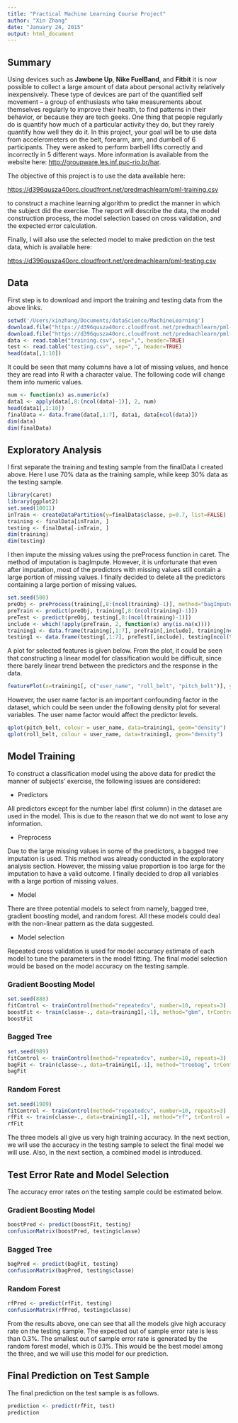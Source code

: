 ```yaml
---
title: "Practical Machine Learning Course Project"
author: "Xin Zhang"
date: "January 24, 2015"
output: html_document
---
```


## Summary

Using devices such as **Jawbone Up**, **Nike FuelBand**, and **Fitbit** it is now possible to collect a large amount of data about personal activity relatively inexpensively. These type of devices are part of the quantified self movement – a group of enthusiasts who take measurements about themselves regularly to improve their health, to find patterns in their behavior, or because they are tech geeks. One thing that people regularly do is quantify how much of a particular activity they do, but they rarely quantify how well they do it. In this project, your goal will be to use data from accelerometers on the belt, forearm, arm, and dumbell of 6 participants. They were asked to perform barbell lifts correctly and incorrectly in 5 different ways. More information is available from the website here: <http://groupware.les.inf.puc-rio.br/har>.

The objective of this project is to use the data available here:

<https://d396qusza40orc.cloudfront.net/predmachlearn/pml-training.csv>

to construct a machine learning algorithm to predict the manner in which the subject did the exercise. The report will describe the data, the model construction process, the model selection based on cross validation, and the expected error calculation. 

Finally, I will also use the selected model to make prediction on the test data, which is available here:

<https://d396qusza40orc.cloudfront.net/predmachlearn/pml-testing.csv>

## Data
First step is to download and import the training and testing data from the above links.

```r
setwd('/Users/xinzhang/Documents/dataScience/MachineLearning')
download.file("https://d396qusza40orc.cloudfront.net/predmachlearn/pml-training.csv", "training.csv", method="curl")
download.file("https://d396qusza40orc.cloudfront.net/predmachlearn/pml-testing.csv", "testing.csv", method="curl")
data <- read.table("training.csv", sep=",", header=TRUE)
test <- read.table("testing.csv", sep=",", header=TRUE)
head(data[,1:10])
```

It could be seen that many columns have a lot of missing values, and hence they are read into R with a character value. The following code will change them into numeric values.

```r
num <- function(x) as.numeric(x)
data1 <- apply(data[,8:(ncol(data)-1)], 2, num)
head(data1[,1:10])
finalData <- data.frame(data[,1:7], data1, data[ncol(data)])
dim(data)
dim(finalData)
```
## Exploratory Analysis

I first separate the training and testing sample from the finalData I created above. Here I use 70% data as the training sample, while keep 30% data as the testing sample.

```r
library(caret)
library(ggplot2)
set.seed(10011)
inTrain <- createDataPartition(y=finalData$classe, p=0.7, list=FALSE)
training <- finalData[inTrain, ]
testing <- finalData[-inTrain, ]
dim(training)
dim(testing)
```
I then impute the missing values using the preProcess function in caret. The method of imputation is bagImpute. However, it is unfortunate that even after imputation, most of the predictors with missing values still contain a large portion of missing values. I finally decided to delete all the predictors containing a large portion of missing values.

```r
set.seed(500)
preObj <- preProcess(training[,8:(ncol(training)-1)], method="bagImpute")
preTrain <- predict(preObj, training[,8:(ncol(training)-1)])
preTest <- predict(preObj, testing[,8:(ncol(training)-1)])
include <- which(!apply(preTrain, 2, function(x) any(is.na(x))))
training1 <- data.frame(training[,1:7], preTrain[,include], training[ncol(training)])
testing1 <- data.frame(testing[,1:7], preTest[,include], testing[ncol(testing)])
```

A plot for selected features is given below. From the plot, it could be seen that constructing a linear model for classification would be difficult, since there barely linear trend between the predictors and the response in the data.

```r
featurePlot(x=training1[, c("user_name", "roll_belt", "pitch_belt")], y = training1$classe, plot="pairs")
```

However, the user name factor is an important confounding factor in the dataset, which could be seen under the following density plot for several variables. The user name factor would affect the predictor levels.

```r
qplot(pitch_belt, colour = user_name, data=training1, geom="density")
qplot(roll_belt, colour = user_name, data=training1, geom="density")
```

## Model Training
To construct a classification model using the above data for predict the manner of subjects' exercise, the following issues are considered:

- Predictors

All predictors except for the number label (first column) in the dataset are used in the model. This is due to the reason that we do not want to lose any information. 

- Preprocess

Due to the large missing values in some of the predictors, a bagged tree imputation is used. This method was already conducted in the exploratory analysis section. However, the missing value proportion is too large for the imputation to have a valid outcome. I finally decided to drop all variables with a large portion of missing values.

- Model

There are three potential models to select from namely, bagged tree, gradient boosting model, and random forest. All these models could deal with the non-linear pattern as the data suggested. 

- Model selection

Repeated cross validation is used for model accuracy estimate of each model to tune the parameters in the model fitting. The final model selection would be based on the model accuracy on the testing sample.

### Gradient Boosting Model

```r
set.seed(888)
fitControl <- trainControl(method="repeatedcv", number=10, repeats=3)
boostFit <- train(classe~., data=training1[,-1], method="gbm", trControl = fitControl, verbose = FALSE)
boostFit
```

### Bagged Tree

```r
set.seed(989)
fitControl <- trainControl(method="repeatedcv", number=10, repeats=3)
bagFit <- train(classe~., data=training1[,-1], method="treebag", trControl = fitControl, verbose = FALSE)
bagFit
```

### Random Forest

```r
set.seed(1989)
fitControl <- trainControl(method="repeatedcv", number=10, repeats=3)
rfFit <- train(classe~., data=training1[,-1], method="rf", trControl = fitControl, verbose = FALSE)
rfFit
```

The three models all give us very high training accuracy. In the next section, we will use the accuracy in the testing sample to select the final model we will use. Also, in the next section, a combined model is introduced.

## Test Error Rate and Model Selection

The accuracy error rates on the testing sample could be estimated below.

### Gradient Boosting Model
```r
boostPred <- predict(boostFit, testing)
confusionMatrix(boostPred, testing$classe)
```

### Bagged Tree
```r
bagPred <- predict(bagFit, testing)
confusionMatrix(bagPred, testing$classe)
```

### Random Forest
```r
rfPred <- predict(rfFit, testing)
confusionMatrix(rfPred, testing$classe)
```
From the results above, one can see that all the models give high accuracy rate on the testing sample. The expected out of sample error rate is less than 0.3%. The smallest out of sample error rate is generated by the random forest model, which is 0.1%. This would be the best model among the three, and we will use this model for our prediction.

## Final Prediction on Test Sample

The final prediction on the test sample is as follows.

```r
prediction <- predict(rfFit, test)
prediction
```
